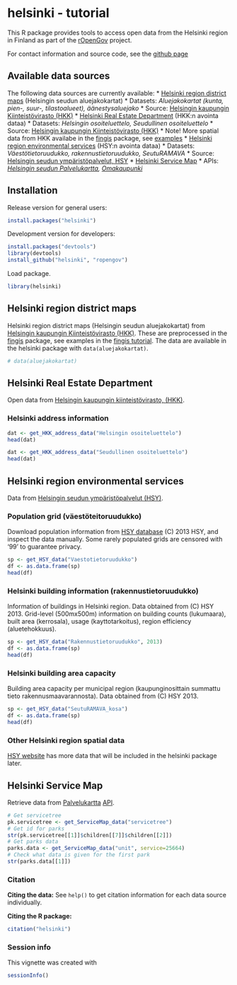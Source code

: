 <!--
%\VignetteEngine{knitr}
%\VignetteIndexEntry{An R Markdown Vignette made with knitr}
-->


helsinki - tutorial
===========

This R package provides tools to access open data from the Helsinki region in Finland
as part of the [rOpenGov](http://ropengov.github.io) project.

For contact information and source code, see the [github page](https://github.com/rOpenGov/helsinki)

## Available data sources

The following data sources are currently available:
* [Helsinki region district maps](#aluejakokartat) (Helsingin seudun aluejakokartat)
 * Datasets: *Aluejakokartat (kunta, pien-, suur-, tilastoalueet), äänestysaluejako*
 * Source: [Helsingin kaupungin Kiinteistövirasto (HKK)](http://ptp.hel.fi/avoindata/)
* [Helsinki Real Estate Department](#hkk) (HKK:n avointa dataa)
 * Datasets: *Helsingin osoiteluettelo, Seudullinen osoiteluettelo*
 * Source: [Helsingin kaupungin Kiinteistövirasto (HKK)](http://ptp.hel.fi/avoindata/)
 * Note! More spatial data from HKK availabe in the [fingis](https://github.com/rOpenGov/fingis) package, see [examples](https://github.com/rOpenGov/fingis/blob/master/vignettes/fingis_tutorial.md#hel-spatial)
* [Helsinki region environmental services](#hsy) (HSY:n avointa dataa)
 * Datasets: *Väestötietoruudukko, rakennustietoruudukko, SeutuRAMAVA*
 * Source: [Helsingin seudun ympäristöpalvelut, HSY](http://www.hsy.fi/seututieto/kaupunki/paikkatiedot/Sivut/Avoindata.aspx)
* [Helsinki Service Map](#servicemap)
 * APIs: *[Helsingin seudun Palvelukartta](http://www.hel.fi/palvelukartta/Default.aspx?language=fi&city=91), [Omakaupunki](http://api.omakaupunki.fi/)*
 

## Installation

Release version for general users:

```r
install.packages("helsinki")
```

Development version for developers:

```r
install.packages("devtools")
library(devtools)
install_github("helsinki", "ropengov")
```

Load package.

```r
library(helsinki)
```

## <a name="aluejakokartat"></a>Helsinki region district maps

Helsinki region district maps (Helsingin seudun aluejakokartat) from [Helsingin kaupungin Kiinteistövirasto (HKK)](http://ptp.hel.fi/avoindata/). These are preprocessed in the [fingis](https://github.com/rOpenGov/fingis) package, see examples in the [fingis tutorial](https://github.com/rOpenGov/fingis/blob/master/vignettes/fingis_tutorial.md). The data are available in the helsinki package with `data(aluejakokartat)`.

```r
# data(aluejakokartat)
```


## <a name="hkk"></a>Helsinki Real Estate Department

Open data from [Helsingin kaupungin kiinteistövirasto, (HKK)](http://kartta.hel.fi/avoindata/index.html).

### Helsinki address information

```r
dat <- get_HKK_address_data("Helsingin osoiteluettelo")
head(dat)
```

```r
dat <- get_HKK_address_data("Seudullinen osoiteluettelo")
head(dat)
```


## <a name="hsy"></a> Helsinki region environmental services

Data from [Helsingin seudun ympäristöpalvelut (HSY)](http://www.hsy.fi/seututieto/kaupunki/paikkatiedot/Sivut/Avoindata.aspx).

### Population grid (väestöteitoruudukko)

Download population information from [HSY database](http://www.hsy.fi/seututieto/kaupunki/paikkatiedot/Sivut/Avoindata.aspx) (C) 2013 HSY, and inspect the data manually. Some rarely populated grids are censored with '99' to guarantee privacy.

```r
sp <- get_HSY_data("Vaestotietoruudukko")
df <- as.data.frame(sp)   
head(df)
```


### Helsinki building information (rakennustietoruudukko)

Information of buildings in Helsinki region. Data obtained from (C)
HSY 2013. Grid-level (500mx500m) information on building counts
(lukumaara), built area (kerrosala), usage (kayttotarkoitus), region
efficiency (aluetehokkuus).

```r
sp <- get_HSY_data("Rakennustietoruudukko", 2013)  
df <- as.data.frame(sp)   
head(df)
```

### Helsinki building area capacity

Building area capacity per municipal region (kaupunginosittain summattu tieto rakennusmaavarannosta). Data obtained from (C) HSY 2013. 

```r
sp <- get_HSY_data("SeutuRAMAVA_kosa")  
df <- as.data.frame(sp)   
head(df)
```


### Other Helsinki region spatial data

[HSY website](http://www.hsy.fi/seututieto/kaupunki/paikkatiedot/Sivut/Avoindata.aspx) has more data that will be included in the helsinki package later.

## <a name="servicemap"></a>Helsinki Service Map

Retrieve data from [Palvelukartta](http://www.hel.fi/palvelukartta/Default.aspx?language=fi&city=91) [API](http://www.hel.fi/palvelukarttaws/rest/ver2_en.html).

```r
# Get servicetree
pk.servicetree <- get_ServiceMap_data("servicetree")
# Get id for parks
str(pk.servicetree[[1]]$children[[7]]$children[[2]])
# Get parks data
parks.data <- get_ServiceMap_data("unit", service=25664)
# Check what data is given for the first park
str(parks.data[[1]])
```


### Citation

**Citing the data:** See `help()` to get citation information for each data source individually.

**Citing the R package:**

```r
citation("helsinki")
```

### Session info


This vignette was created with

```r
sessionInfo()
```

